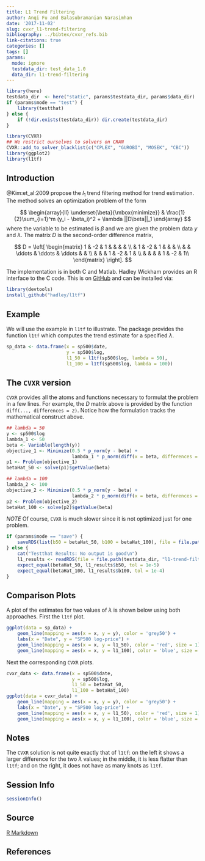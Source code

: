 ```yaml
---
title: L1 Trend Filtering
author: Anqi Fu and Balasubramanian Narasimhan
date: '2017-11-02'
slug: cvxr_l1-trend-filtering
bibliography: ../bibtex/cvxr_refs.bib
link-citations: true
categories: []
tags: []
params:
  mode: ignore
  testdata_dir: test_data_1.0
  data_dir: l1-trend-filtering
---
```


```r
library(here)
testdata_dir  <- here("static", params$testdata_dir, params$data_dir) 
if (params$mode == "test") {
    library(testthat)
} else {
    if (!dir.exists(testdata_dir)) dir.create(testdata_dir)
}
```

```r
library(CVXR)
## We restrict ourselves to solvers on CRAN
CVXR::add_to_solver_blacklist(c("CPLEX", "GUROBI", "MOSEK", "CBC"))
library(ggplot2)
library(l1tf)
```

## Introduction

@Kim:et_al:2009 propose the $l_1$ trend filtering method for trend
 estimation. The method solves an optimization problem of the form

$$
\begin{array}{ll}
\underset{\beta}{\mbox{minimize}} & \frac{1}{2}\sum_{i=1}^m (y_i - \beta_i)^2 + \lambda ||D\beta||_1
\end{array}
$$
where the variable to be estimated is $\beta$ and we are given the
problem data $y$ and $\lambda$. The matrix $D$ is the second-order
difference matrix,

$$
D = 
\left[
\begin{matrix} 1 &  -2  &  1      &        &        &    &   \\ 
                 &   1  & -2      &  1     &        &    &   \\
                 &      &  \ddots & \ddots & \ddots &    &   \\
				 &      &         & 1      & -2     &  1 &   \\
				 &      &         &        & 1      & -2 &  1\\				 
\end{matrix}
\right].
$$

The implementation is in both C and Matlab. Hadley Wickham provides an
R interface to the C code. This is
on [GitHub](https://github.com/hadley/l1tf) and can be installed via:

```r
library(devtools)
install_github("hadley/l1tf")
```

## Example

We will use the example in `l1tf` to illustrate. The package provides
the function `l1tf` which computes the trend estimate for a specified
$\lambda$. 

```r
sp_data <- data.frame(x = sp500$date,
                      y = sp500$log,
                      l1_50 = l1tf(sp500$log, lambda = 50),
                      l1_100 = l1tf(sp500$log, lambda = 100))
```


## The `CVXR` version

`CVXR` provides all the atoms and functions necessary to formulat the
problem in a few lines. For example, the $D$ matrix above is provided
by the function `diff(..., differences = 2)`. Notice how the
formulation tracks the mathematical construct above.


```r
## lambda = 50
y <- sp500$log
lambda_1 <- 50 
beta <- Variable(length(y))
objective_1 <- Minimize(0.5 * p_norm(y - beta) +
                        lambda_1 * p_norm(diff(x = beta, differences = 2), 1))
p1 <- Problem(objective_1)
betaHat_50 <- solve(p1)$getValue(beta)

## lambda = 100
lambda_2 <- 100
objective_2 <- Minimize(0.5 * p_norm(y - beta) +
                        lambda_2 * p_norm(diff(x = beta, differences = 2), 1))
p2 <- Problem(objective_2)
betaHat_100 <- solve(p2)$getValue(beta)
```

_NOTE_ Of course, `CVXR` is much slower since it is not optimized just
for one problem.

```r
if (params$mode == "save") {
    saveRDS(list(b50 = betaHat_50, b100 = betaHat_100), file = file.path(testdata_dir, "l1-trend-filtering1.RDS"))
} else {
    cat("Testthat Results: No output is good\n")
    l1_results <- readRDS(file = file.path(testdata_dir, "l1-trend-filtering1.RDS"))
    expect_equal(betaHat_50, l1_results$b50, tol = 1e-5)
    expect_equal(betaHat_100, l1_results$b100, tol = 1e-4)
}
```

## Comparison Plots

A plot of the estimates for two values of $\lambda$ is shown below
using both approaches.  First the `l1tf` plot.

```r
ggplot(data = sp_data) +
    geom_line(mapping = aes(x = x, y = y), color = 'grey50') +
    labs(x = "Date", y = "SP500 log-price") +
    geom_line(mapping = aes(x = x, y = l1_50), color = 'red', size = 1) +
    geom_line(mapping = aes(x = x, y = l1_100), color = 'blue', size = 1)
```

Next the corresponding `CVXR` plots. 

```r
cvxr_data <- data.frame(x = sp500$date,
                        y = sp500$log,
                        l1_50 = betaHat_50,
                        l1_100 = betaHat_100)
ggplot(data = cvxr_data) +
    geom_line(mapping = aes(x = x, y = y), color = 'grey50') +
    labs(x = "Date", y = "SP500 log-price") +
    geom_line(mapping = aes(x = x, y = l1_50), color = 'red', size = 1) +
    geom_line(mapping = aes(x = x, y = l1_100), color = 'blue', size = 1)
```

## Notes

The `CVXR` solution is not quite exactly that of `l1tf`: on the left it shows a larger difference for the two
$\lambda$ values; in the middle, it is less flatter than `l1tf`; and
on the right, it does not have as many knots as `l1tf`. 

## Session Info

```r
sessionInfo()
```

## Source

[R Markdown](https://github.com/bnaras/cvxr_docs/blob/master/content/cvxr_examples/l1-trend-filtering.Rmd)

## References
